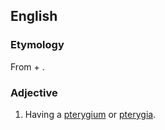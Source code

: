 ==English==

===Etymology===
From {{der|en|grc|πτέρυξ|πτέρυξ, πτέρυγος}} + {{l|en|-ate}}.

===Adjective===
{{en-adj|-}}

# {{lb|en|rare}} Having a [[pterygium]] or [[pterygia]].
